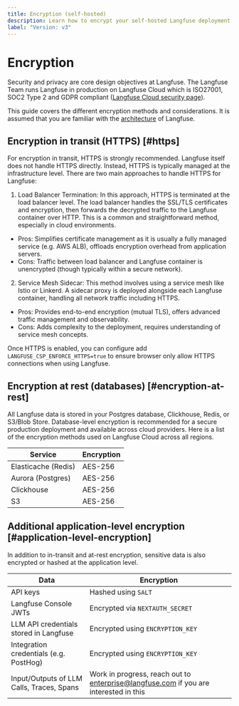 ```yaml
---
title: Encryption (self-hosted)
description: Learn how to encrypt your self-hosted Langfuse deployment. This guide covers encryption in transit (HTTPS), at rest (database) and application-level encryption.
label: "Version: v3"
---
```


# Encryption

<Callout type="info">

Security and privacy are core design objectives at Langfuse. The Langfuse Team runs Langfuse in production on Langfuse Cloud which is ISO27001, SOC2 Type 2 and GDPR compliant ([Langfuse Cloud security page](/security)).

</Callout>

This guide covers the different encryption methods and considerations.
It is assumed that you are familiar with the [architecture](/self-hosting#architecture) of Langfuse.

## Encryption in transit (HTTPS) [#https]

For encryption in transit, HTTPS is strongly recommended.
Langfuse itself does not handle HTTPS directly.
Instead, HTTPS is typically managed at the infrastructure level.
There are two main approaches to handle HTTPS for Langfuse:

1. Load Balancer Termination:
   In this approach, HTTPS is terminated at the load balancer level.
   The load balancer handles the SSL/TLS certificates and encryption, then forwards the decrypted traffic to the Langfuse container over HTTP.
   This is a common and straightforward method, especially in cloud environments.

- Pros: Simplifies certificate management as it is usually a fully managed service (e.g. AWS ALB), offloads encryption overhead from application servers.
- Cons: Traffic between load balancer and Langfuse container is unencrypted (though typically within a secure network).

2. Service Mesh Sidecar:
   This method involves using a service mesh like Istio or Linkerd.
   A sidecar proxy is deployed alongside each Langfuse container, handling all network traffic including HTTPS.

- Pros: Provides end-to-end encryption (mutual TLS), offers advanced traffic management and observability.
- Cons: Adds complexity to the deployment, requires understanding of service mesh concepts.

Once HTTPS is enabled, you can configure add `LANGFUSE_CSP_ENFORCE_HTTPS=true` to ensure browser only allow HTTPS connections when using Langfuse.

## Encryption at rest (databases) [#encryption-at-rest]


All Langfuse data is stored in your Postgres database, Clickhouse, Redis, or S3/Blob Store.
Database-level encryption is recommended for a secure production deployment and available across cloud providers. Here is a list of the encryption methods used on Langfuse Cloud across all regions.

| Service | Encryption |
| --- | --- |
| Elasticache (Redis) | AES-256 |
| Aurora (Postgres) | AES-256 |
| Clickhouse | AES-256 |
| S3 | AES-256 |


## Additional application-level encryption [#application-level-encryption]

In addition to in-transit and at-rest encryption, sensitive data is also encrypted or hashed at the application level.

| Data                                      | Encryption                                                                           |
| ----------------------------------------- | ------------------------------------------------------------------------------------ |
| API keys                                  | Hashed using `SALT`                                                                  |
| Langfuse Console JWTs                     | Encrypted via `NEXTAUTH_SECRET`                                                      |
| LLM API credentials stored in Langfuse    | Encrypted using `ENCRYPTION_KEY`                                                     |
| Integration credentials (e.g. PostHog)    | Encrypted using `ENCRYPTION_KEY`                                                     |
| Input/Outputs of LLM Calls, Traces, Spans | Work in progress, reach out to enterprise@langfuse.com if you are interested in this |

